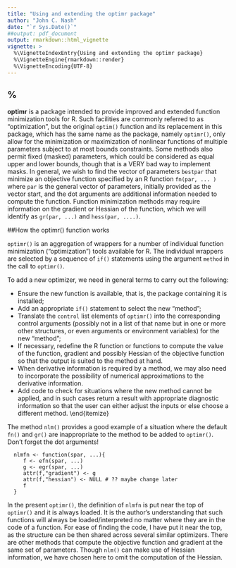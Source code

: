 ```yaml
---
title: "Using and extending the optimr package"
author: "John C. Nash"
date: "`r Sys.Date()`"
##output: pdf_document
output: rmarkdown::html_vignette
vignette: >
  %\VignetteIndexEntry{Using and extending the optimr package}
  %\VignetteEngine{rmarkdown::render}
  %\VignetteEncoding{UTF-8}
---
```

##  %\VignetteEngine{knitr::rmarkdown}




**optimr** is a package intended to provide improved and extended 
function minimization tools for R. Such facilities are
commonly referred to as "optimization", but the original `optim()`
function and its replacement in this package, which has the
same name as the package, namely `optimr()`,
only allow for the minimization or maximization of nonlinear functions of
multiple parameters subject to at most bounds constraints. Some methods
also permit fixed (masked) parameters, which could be considered
as equal upper and lower bounds, though that is a VERY bad way 
to implement masks. In general, we wish to find the
vector of parameters `bestpar` that minimize an objective
function specified by an
R function `fn(par, ... )` where `par` is the general
vector of parameters, initially provided as the vector start, and 
the dot arguments are additional information needed to compute the function.
Function minimization methods may require information on the gradient or 
Hessian of the function, which we will identify as 
`gr(par, ...)` and `hess(par, ....)`. 

##How the optimr() function works

`optimr()` is an aggregation of wrappers for a number of individual function
minimization ("optimization") tools available for R. The individual
wrappers are selected by a sequence of `if()` statements using the argument
`method` in the call to `optimr()`. 

To add a new optimizer, we need in general terms to carry out the following:

* Ensure the new function is available, that is, the package containing it
is installed;
* Add an appropriate `if()` statement to select the new "method";
* Translate the `control` list elements of `optimr()`
into the corresponding control arguments (possibly not in a list of that name
but in one or more other structures, or even arguments or environment variables)
for the new "method";
* If necessary, redefine the R function or functions to compute the 
value of the function, gradient and possibly Hessian of the objective function
so that the output is suited to the method at hand.
* When derivative information is required by a method, we may also 
need to incorporate the possibility of numerical 
approximations to the derivative information. 
* Add code to check for situations where the new method cannot be applied, and
in such cases return a result with appropriate diagnostic information so that the
user can either adjust the inputs or else choose a different method.
\end{itemize}


\section{Adjusting the objective function}

The method `nlm()` provides a good example of a situation where the default
`fn()` and `gr()` are inappropriate to the method to be added to `optimr()`.
Don't forget the dot arguments!


```
  nlmfn <- function(spar, ...){
     f <- efn(spar, ...)
     g <- egr(spar, ...)
     attr(f,"gradient") <- g
     attr(f,"hessian") <- NULL # ?? maybe change later
     f
  }
```

In the present `optimr()`, the definition of `nlmfn` is put near the top of 
`optimr()` and it is always loaded. It is the author's understanding that such
functions will always be loaded/interpreted no matter where they are in the 
code of a function. For ease of finding the code, I have put it near the top, as
the structure can be then shared across several similar optimizers. There are 
other methods that compute the objective function and gradient at the same set of
parameters. Though `nlm()` can make use of Hessian information, we have chosen
here to omit the computation of the Hessian. 


